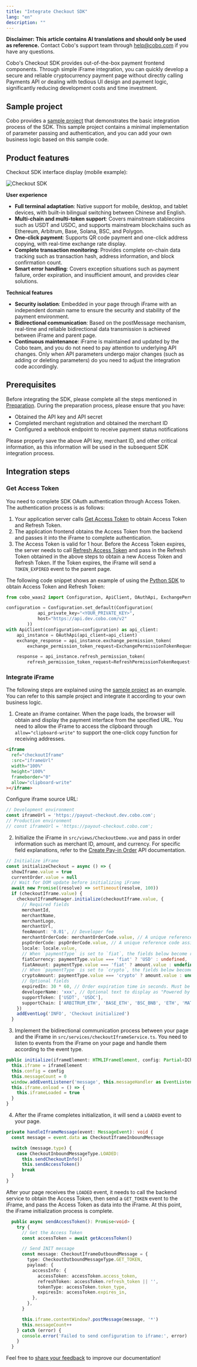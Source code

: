 ```yaml
---
title: "Integrate Checkout SDK"
lang: "en"
description: ""
---
```


<Note>**Disclaimer: This article contains AI translations and should only be used as reference.** Contact Cobo's support team through [help@cobo.com](mailto:help@cobo.com) if you have any questions.</Note>

Cobo's Checkout SDK provides out-of-the-box payment frontend components. Through simple iFrame integration, you can quickly develop a secure and reliable cryptocurrency payment page without directly calling Payments API or dealing with tedious UI design and payment logic, significantly reducing development costs and time investment.

## Sample project
Cobo provides a [sample project](https://github.com/CoboGlobal/cobo-checkout-sdk-demo) that demonstrates the basic integration process of the SDK. This sample project contains a minimal implementation of parameter passing and authentication, and you can add your own business logic based on this sample code.

## Product features

Checkout SDK interface display (mobile example):

<img src="/v2/images/payments/checkout_sdk.png" className="screenshot_modal" alt="Checkout SDK" />

**User experience**

- **Full terminal adaptation**: Native support for mobile, desktop, and tablet devices, with built-in bilingual switching between Chinese and English.
- **Multi-chain and multi-token support**: Covers mainstream stablecoins such as USDT and USDC, and supports mainstream blockchains such as Ethereum, Arbitrum, Base, Solana, BSC, and Polygon.
- **One-click payment**: Supports QR code payment and one-click address copying, with real-time exchange rate display.
- **Complete transaction monitoring**: Provides complete on-chain data tracking such as transaction hash, address information, and block confirmation count.
- **Smart error handling**: Covers exception situations such as payment failure, order expiration, and insufficient amount, and provides clear solutions.

**Technical features**

- **Security isolation**: Embedded in your page through iFrame with an independent domain name to ensure the security and stability of the payment environment.
- **Bidirectional communication**: Based on the postMessage mechanism, real-time and reliable bidirectional data transmission is achieved between iFrame and parent page.
- **Continuous maintenance**: iFrame is maintained and updated by the Cobo team, and you do not need to pay attention to underlying API changes. Only when API parameters undergo major changes (such as adding or deleting parameters) do you need to adjust the integration code accordingly.

## Prerequisites

Before integrating the SDK, please complete all the steps mentioned in [Preparation](/v2/payments/preparation). During the preparation process, please ensure that you have:

   - Obtained the API key and API secret
   - Completed merchant registration and obtained the merchant ID
   - Configured a webhook endpoint to receive payment status notifications

Please properly save the above API key, merchant ID, and other critical information, as this information will be used in the subsequent SDK integration process.

## Integration steps

### Get Access Token

You need to complete SDK OAuth authentication through Access Token. The authentication process is as follows:

1. Your application server calls [Get Access Token](/v2/api-references/oauth/get-access-token) to obtain Access Token and Refresh Token.
2. The application frontend obtains the Access Token from the backend and passes it into the iFrame to complete authentication.
3. The Access Token is valid for 1 hour. Before the Access Token expires, the server needs to call [Refresh Access Token](/v2/api-references/oauth/refresh-access-token) and pass in the Refresh Token obtained in the above steps to obtain a new Access Token and Refresh Token. If the Token expires, the iFrame will send a `TOKEN_EXPIRED` event to the parent page.


The following code snippet shows an example of using the [Python SDK](/v2/developer-tools/quickstart-python) to obtain Access Token and Refresh Token:

```py
from cobo_waas2 import Configuration, ApiClient, OAuthApi, ExchangePermissionTokenRequest, RefreshPermissionTokenRequest

configuration = Configuration.set_default(Configuration(
            api_private_key="<YOUR_PRIVATE_KEY>",
            host="https://api.dev.cobo.com/v2"
        ))
with ApiClient(configuration=configuration) as api_client:
    api_instance = OAuthApi(api_client=api_client)
    exchange_response = api_instance.exchange_permission_token(
        exchange_permission_token_request=ExchangePermissionTokenRequest(permission_type="payment_orders_payin"))

    response = api_instance.refresh_permission_token(
        refresh_permission_token_request=RefreshPermissionTokenRequest(refresh_token=exchange_response.refresh_token))
```


### Integrate iFrame

The following steps are explained using the [sample project](https://github.com/CoboGlobal/cobo-checkout-sdk-demo) as an example. You can refer to this sample project and integrate it according to your own business logic.



1. Create an iframe container. When the page loads, the browser will obtain and display the payment interface from the specified URL.
<Note>You need to allow the iFrame to access the clipboard through `allow="clipboard-write"` to support the one-click copy function for receiving addresses.</Note>

```html
<iframe
  ref="checkoutIframe"
  :src="iframeUrl"
  width="100%"
  height="100%"
  frameborder="0"
  allow="clipboard-write"
></iframe>
``` 

Configure iframe source URL:

```ts
// Development environment
const iframeUrl = 'https://payout-checkout.dev.cobo.com';
// Production environment
// const iframeUrl = 'https://payout-checkout.cobo.com';
```

2. Initialize the iFrame in `src/views/CheckoutDemo.vue` and pass in order information such as merchant ID, amount, and currency. For specific field explanations, refer to the [Create Pay-in Order](/v2/api-references/payment/create-pay-in-order) API documentation.

```ts
// Initialize iFrame
const initializeCheckout = async () => {
  showIframe.value = true
  currentOrder.value = null
  // Wait for DOM update before initializing iFrame
  await new Promise((resolve) => setTimeout(resolve, 100))
  if (checkoutIframe.value) {
    checkoutIframeManager.initialize(checkoutIframe.value, {
      // Required fields
      merchantId,
      merchantName,
      merchantLogo,
      merchantUrl,
      feeAmount: '0.01', // Developer fee
      merchantOrderCode: merchantOrderCode.value, // A unique reference code assigned by the merchant to identify this order in their system.
      pspOrderCode: pspOrderCode.value, // A unique reference code assigned by you (the developer) to identify this order in your system.
      locale: locale.value,
      // When `paymentType` is set to `fiat`, the fields below become required, and `feeAmount` is calculated in fiat currency.
      fiatCurrency: paymentType.value === 'fiat' ? 'USD' : undefined,
      fiatAmount: paymentType.value === 'fiat' ? amount.value : undefined,
      // When `paymentType` is set to `crypto`, the fields below become required, and `feeAmount` is calculated in crypto.
      cryptoAmount: paymentType.value === 'crypto' ? amount.value : undefined,
      // Optional fields
      expiredIn: 30 * 60, // Order expiration time in seconds. Must be greater than zero and cannot exceed 3 hours (10800 seconds). Default is 1800 seconds (30 minutes).
      developerName: 'xxx', // Optional text to display as "Powered by [your text]" at the bottom of the checkout page. Can only contain letters and @ symbol, with maximum length of 20 characters. This footer text will not appear if the parameter is omitted or invalid.
      supportToken: ['USDT', 'USDC'],
      supportChain: ['ARBITRUM_ETH', 'BASE_ETH', 'BSC_BNB', 'ETH', 'MATIC', 'SOL', 'TRON'],
    })
    addEventLog('INFO', 'Checkout initialized')
  }
```

3. Implement the bidirectional communication process between your page and the iFrame in `src/services/checkoutIframeService.ts`. You need to listen to events from the iFrame on your page and handle them according to the event type.

```ts
public initialize(iframeElement: HTMLIFrameElement, config: Partial<ICheckoutInfo>): void {
  this.iframe = iframeElement
  this.config = config
  this.messageCount = 0
  window.addEventListener('message', this.messageHandler as EventListener)
  this.iframe.onload = () => {
    this.iframeLoaded = true
  }
}
```

4. After the iFrame completes initialization, it will send a `LOADED` event to your page.

```ts
private handleIframeMessage(event: MessageEvent): void {
  const message = event.data as CheckoutIframeInboundMessage

  switch (message.type) {
    case CheckoutInboundMessageType.LOADED:
      this.sendCheckoutInfo()
      this.sendAccessToken()
      break
  }
}
```

  After your page receives the `LOADED` event, it needs to call the backend service to obtain the Access Token, then send a `GET_TOKEN` event to the iFrame, and pass the Access Token as data into the iFrame. At this point, the iFrame initialization process is complete.

```ts
  public async sendAccessToken(): Promise<void> {
    try {
      // Get the Access Token
      const accessToken = await getAccessToken()

      // Send INIT message
      const message: CheckoutIframeOutboundMessage = {
        type: CheckoutOutboundMessageType.GET_TOKEN,
        payload: {
          accessInfo: {
            accessToken: accessToken.access_token,
            refreshToken: accessToken.refresh_token || '',
            tokenType: accessToken.token_type,
            expiresIn: accessToken.expires_in,
          },
        },
      }

      this.iframe.contentWindow?.postMessage(message, '*')
      this.messageCount++
    } catch (error) {
      console.error('Failed to send configuration to iframe:', error)
    }
  }
```



<Tip>Feel free to [share your feedback](https://forms.zohopublic.com/cobo/form/DocumentFeedbackForm/formperma/QvLOhxJv1_JMsJ-1dleZ8Itb_7rzN-LtgvsDdxosoVI) to improve our documentation!</Tip>

